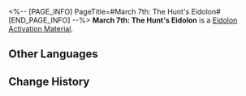 <%-- [PAGE_INFO]
PageTitle=#March 7th: The Hunt's Eidolon#
[END_PAGE_INFO] --%>
{{Item Infobox
|id          = 11224
|image       = Item March 7th- The Hunt's Eidolon.png{{subst:void|<!--$UPLOAD:<<SpriteOutput/ItemFigures/11001.png>-<Item March 7th- The Hunt's Eidolon.png>-<Item Icons>>-->}}
|type        = Eidolon Activation Material
|invCategory = 
|rarity      = 4
|effect      = 
|description = Material for raising March 7th: The Hunt's Eidolon Level.
|source1     = [[Obtained from Saga of Primaveral Blade]]
}}
{{Description|Eidolon Projection generated when March 7th treads on the Path of The Hunt. One of the countless existing possibilities.}}
'''March 7th: The Hunt's Eidolon''' is a [[Eidolon Activation Material]].

==Other Languages==
{{Other Languages
|en   = March 7th: The Hunt's Eidolon
|zhs  = 【三月七•巡猎】的星魂
|zht  = 【三月七•巡獵】的星魂
|ja   = 「三月なのか・巡狩」の星魂
|ko   = [Mar. 7th•수렵]의 성혼
|es   = Eidolon de Siete de Marzo (Cacería)
|fr   = Eidolon de March&nbsp;7th de la Chasse
|ru   = Эйдолон Март 7 (Охота)
|th   = Eidolon ของ "March 7th - ล่าสังหาร"
|vi   = Tinh Hồn March 7th - Săn Bắn
|de   = Eidolon von 7. März (Die Jagd)
|id   = March 7th: The Hunt's Eidolon
|pt   = Eidolon de 7 de Março: A Caça
}}

==Change History==
{{Change History|2.4}}